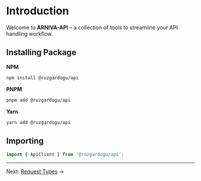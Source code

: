 
<Meta title="Api/Install & Import" />

# Introduction

Welcome to **ARNIVA-API** – a collection of tools to streamline your API handling workflow.

## Installing Package

**NPM**
```bash
npm install @ruzgardogu/api
```

**PNPM**
```bash
pnpm add @ruzgardogu/api
```

**Yarn**
```bash
yarn add @ruzgardogu/api
```

## Importing

```javascript
import { ApiClient } from '@ruzgardogu/api';
```

---
Next: [Request Types](/docs/api-request-types--docs) →